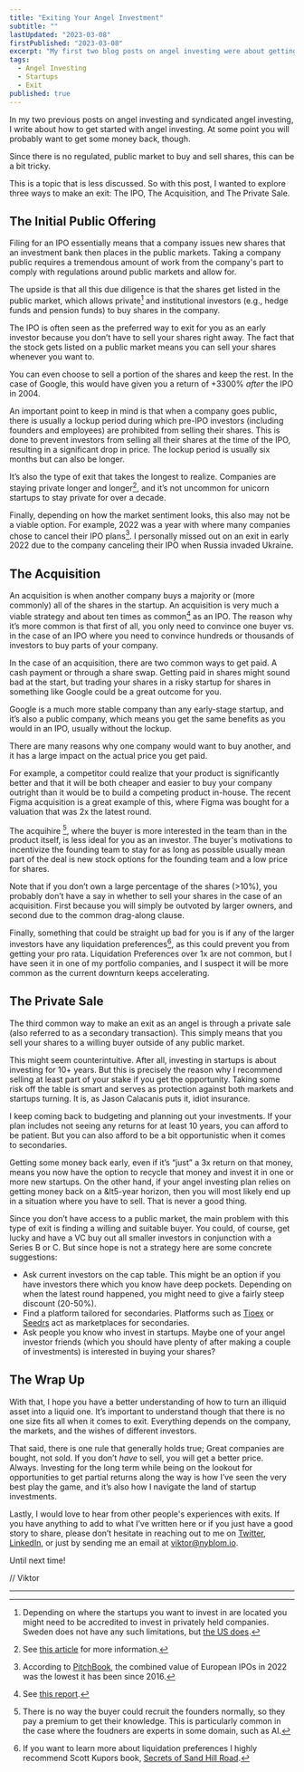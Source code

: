 ```yaml
---
title: "Exiting Your Angel Investment"
subtitle: ""
lastUpdated: "2023-03-08"
firstPublished: "2023-03-08"
excerpt: "My first two blog posts on angel investing were about getting into deals. This one is about how you get money back."
tags:
  - Angel Investing
  - Startups
  - Exit
published: true
---
```



In my two previous posts on <Link href="/blog/angel_investing_for_fun_and_profit">angel investing</Link> and <Link href="/blog/syndicated_angel_investing">syndicated angel investing</Link>, I write about how to get started with angel investing. At some point you will probably want to get some money back, though.

Since there is no regulated, public market to buy and sell shares, this can be a bit tricky.

This is a topic that is less discussed. So with this post, I wanted to explore three ways to make an exit: The IPO, The Acquisition, and The Private Sale.

## The Initial Public Offering

Filing for an IPO essentially means that a company issues new shares that an investment bank then places in the public markets. Taking a company public requires a tremendous amount of work from the company's part to comply with regulations around public markets and allow for.

The upside is that all this due diligence is that the shares get listed in the public market, which allows private[^1] and institutional investors (e.g., hedge funds and pension funds) to buy shares in the company.

The IPO is often seen as the preferred way to exit for you as an early investor because you don’t have to sell your shares right away. The fact that the stock gets listed on a public market means you can sell your shares whenever you want to.

You can even choose to sell a portion of the shares and keep the rest. In the case of Google, this would have given you a return of +3300% *after* the IPO in 2004.

An important point to keep in mind is that when a company goes public, there is usually a lockup period during which pre-IPO investors (including founders and employees) are prohibited from selling their shares. This is done to prevent investors from selling all their shares at the time of the IPO, resulting in a significant drop in price. The lockup period is usually six months but can also be longer.

It’s also the type of exit that takes the longest to realize. Companies are staying private longer and longer[^2], and it’s not uncommon for unicorn startups to stay private for over a decade.

Finally, depending on how the market sentiment looks, this also may not be a viable option. For example, 2022 was a year with where many companies chose to cancel their IPO plans[^3]. I personally missed out on an exit in early 2022 due to the company canceling their IPO when Russia invaded Ukraine.

## The Acquisition

An acquisition is when another company buys a majority or (more commonly) all of the shares in the startup. An acquisition is very much a viable strategy and about ten times as common[^4] as an IPO. The reason why it’s more common is that first of all, you only need to convince one buyer vs. in the case of an IPO where you need to convince hundreds or thousands of investors to buy parts of your company.

In the case of an acquisition, there are two common ways to get paid. A cash payment or through a share swap. Getting paid in shares might sound bad at the start, but trading your shares in a risky startup for shares in something like Google could be a great outcome for you.

Google is a much more stable company than any early-stage startup, and it’s also a public company, which means you get the same benefits as you would in an IPO, usually without the lockup.

There are many reasons why one company would want to buy another, and it has a large impact on the actual price you get paid.

For example, a competitor could realize that your product is significantly better and that it will be both cheaper and easier to buy your company outright than it would be to build a competing product in-house. The recent Figma acquisition is a great example of this, where Figma was bought for a valuation that was 2x the latest round.

The acquihire [^5], where the buyer is more interested in the team than in the product itself, is less ideal for you as an investor. The buyer's motivations to incentivize the founding team to stay for as long as possible usually mean part of the deal is new stock options for the founding team and a low price for shares.

Note that if you don’t own a large percentage of the shares (>10%), you probably don’t have a say in whether to sell your shares in the case of an acquisition. First because you will simply be outvoted by larger owners, and second due to the common drag-along clause.

Finally, something that could be straight up bad for you is if any of the larger investors have any liquidation preferences[^6], as this could prevent you from getting your pro rata. Liquidation Preferences over 1x are not common, but I have seen it in one of my portfolio companies, and I suspect it will be more common as the current downturn keeps accelerating.

## The Private Sale

The third common way to make an exit as an angel is through a private sale (also referred to as a secondary transaction). This simply means that you sell your shares to a willing buyer outside of any public market.

This might seem counterintuitive. After all, investing in startups is about investing for 10+ years. But this is precisely the reason why I recommend selling at least part of your stake if you get the opportunity. Taking some risk off the table is smart and serves as protection against both markets and startups turning. It is, as Jason Calacanis puts it, idiot insurance.

I keep coming back to budgeting and planning out your investments. If your plan includes not seeing any returns for at least 10 years, you can afford to be patient. But you can also afford to be a bit opportunistic when it comes to secondaries.

Getting some money back early, even if it’s “just” a 3x return on that money, means you now have the option to recycle that money and invest it in one or more new startups. On the other hand, if your angel investing plan relies on getting money back on a &lt5-year horizon, then you will most likely end up in a situation where you have to sell. That is never a good thing.

Since you don’t have access to a public market, the main problem with this type of exit is finding a willing and suitable buyer. You could, of course, get lucky and have a VC buy out all smaller investors in conjunction with a Series B or C. But since hope is not a strategy here are some concrete suggestions:

* Ask current investors on the cap table. This might be an option if you have investors there which you know have deep pockets. Depending on when the latest round happened, you might need to give a fairly steep discount (20-50%).
* Find a platform tailored for secondaries. Platforms such as [Tioex](https://www.tioex.se/?lang=en) or [Seedrs](https://www.seedrs.com/invest/marketplace) act as marketplaces for secondaries.
* Ask people you know who invest in startups. Maybe one of your angel investor friends (which you should have plenty of after making a couple of investments) is interested in buying your shares?

## The Wrap Up

With that, I hope you have a better understanding of how to turn an illiquid asset into a liquid one. It’s important to understand though that there is no one size fits all when it comes to exit. Everything depends on the company, the markets, and the wishes of different investors.

That said, there is one rule that generally holds true; Great companies are bought, not sold. If you don’t *have* to sell, you will get a better price. Always. Investing for the long term while being on the lookout for opportunities to get partial returns along the way is how I’ve seen the very best play the game, and it’s also how I navigate the land of startup investments.

Lastly, I would love to hear from other people's experiences with exits. If you have anything to add to what I’ve written here or if you just have a good story to share, please don’t hesitate in reaching out to me on [Twitter](https://twitter.com/Qw4z1), [LinkedIn](https://www.linkedin.com/in/viktornyblom/), or just by sending me an email at [viktor@nyblom.io](mailto:viktor@nyblom.io).

Until next time!

// Viktor

---

[^1]: Depending on where the startups you want to invest in are located you might need to be accredited to invest in privately held companies. Sweden does not have any such limitations, but [the US does](https://help.angellist.com/hc/en-us/articles/360057863351-Accreditation-Overview).

[^2]: See [this article](https://www.nasdaq.com/articles/as-companies-stay-private-longer-advisors-need-access-to-private-markets) for more information.

[^3]: According to [PitchBook](https://pitchbook.com/news/articles/europe-vc-ipo-performance-2022), the combined value of European IPOs in 2022 was the lowest it has been since 2016. 

[^4]: See [this report](https://nvca.org/wp-content/uploads/2019/08/NVCA-2019-Yearbook.pdf).

[^5]: There is no way the buyer could recruit the founders normally, so they pay a premium to get their knowledge. This is particularly common in the case where the foudners are experts in some domain, such as AI. 

[^6]: If you want to learn more about liquidation preferences I highly recommend Scott Kupors book, [Secrets of Sand Hill Road](https://amzn.to/3i6eujZ).

